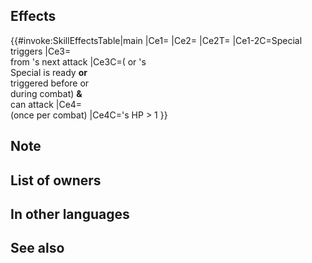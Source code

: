 {{Special
|tagid=SID_聖神と暗黒神…・承
|intID=4708
|exclusive=1
|canUseWeapon={{WeaponList|exclude=Staff}}
|canUseMove={{MoveList|All}}
|cost=500
|cooldown=2
|effect=When Special triggers, boosts damage by 40% of unit's Res and neutralizes "reduces damage by X%" effects from foe's non-Special skills.<br><br>If unit's or foe's Special is ready or if unit's or foe's Special triggered before or during this combat and if unit can attack in combat, reduces damage from foe's next attack by 40% (once per combat; excluding area-of-effect Specials).<br><br>If unit’s HP > 1 and foe would reduce unit's HP to 0 during combat, unit survives with 1 HP (once per combat; considered a non-Special effect; does not stack with non-Special effects that allow unit to survive with 1 HP if foe's attack would reduce unit's HP to 0).
|required=Circlet of Balance
|properties=offensive_special
}}
==Effects==
{{#invoke:SkillEffectsTable|main
|Ce1={{Eft|Damage Boost|40% of {{Tgt|Unit}}'s Res}}
|Ce2={{Eft|Neutralize Damage Reduction}}
|Ce2T={{Tgt|Foe}}
|Ce1-2C=Special triggers
|Ce3={{Eft|Damage Reduction|40%}}<br>from {{Tgt|Foe}}'s next attack
|Ce3C=({{Tgt|Unit}} or {{Tgt|Foe}}'s<br>Special is ready '''or'''<br>triggered before or<br>during combat) '''&'''<br>{{Tgt|Unit}} can attack
|Ce4={{Eft|Miracle}}<br>(once per combat)
|Ce4C={{Tgt|Unit}}'s HP > 1
}}

==Note==
{{DamageBoost}}
{{DamageReductionNeutralization}}
{{DamagePercentageReduction}}
{{IfUnitCanCounter|[[Special "reduces damage by X%" effect]]}}
{{Miracle|special=0}}

==List of owners==
{{Skill Hero List}}
==In other languages==
{{OtherLanguages
|japanese=
|german=
|spanishEU=
|spanishLA=
|french=
|italian=
|chineseTW=
|portuguese=
}}
==See also==
{{See also skills|cond=(Description LIKE '%unit survives with 1 HP%' AND Description NOT LIKE '%"if foe would reduce%' OR SCategory='special' AND Description LIKE '%Boosts%damage by __% of unit_s Res%') AND Exclusive='1'}}
{{Specials Navbox}}